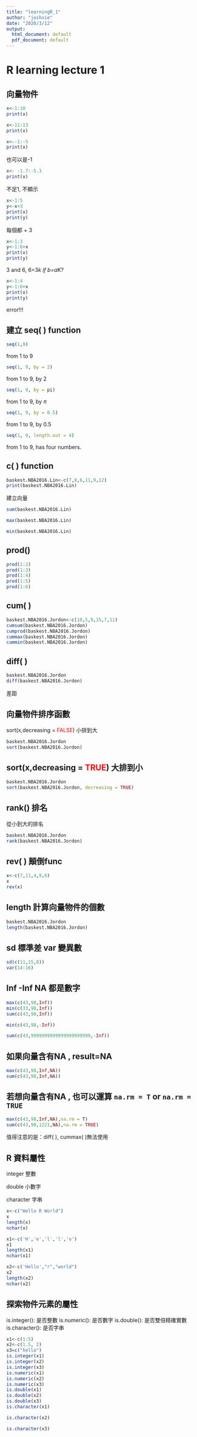 ```yaml
---
title: "learningR_1"
author: "joshxie"
date: "2020/3/12"
output:
  html_document: default
  pdf_document: default
---
```

# R learning lecture 1
## 向量物件 


```r

x<-1:10
print(x)

```


```r

x<-11:13
print(x)

```


```r

x<--1:-5
print(x)

```
也可以是-1

```r

x<- -1.7:-5.3
print(x)

```

不足1, 不顯示

```r

x<-1:5
y<-x+3
print(x)
print(y)

```

每個都 + 3


```r

x<-1:3
y<-1:6+x
print(x)
print(y)

```

3 and 6, 6=3*k
if b=a*K?

```r

x<-1:4
y<-1:6+x
print(x)
print(y)
```
error!!!

## 建立 seq( ) function 
```r
seq(1,9)
```
from 1 to 9

```r
seq(1, 9, by = 2)
```

from 1 to 9, by 2

```r
seq(1, 9, by = pi)
```

from 1 to 9, by $\pi$ 

```r
seq(1, 9, by = 0.5)
```

from 1 to 9, by 0.5

```r
seq(1, 9, length.out = 4)
```

from 1 to 9, has four numbers.


##  c( ) function 
```r
baskest.NBA2016.Lin<-c(7,8,6,11,9,12)
print(baskest.NBA2016.Lin)
```

建立向量

```r
sum(baskest.NBA2016.Lin)
```


```r
max(baskest.NBA2016.Lin)
```


```r
min(baskest.NBA2016.Lin)
```

## prod()

```r
prod(1:2)
prod(1:3)
prod(1:4)
prod(1:5)
prod(1:6)
```

## cum( )

```r
baskest.NBA2016.Jordon<-c(10,5,9,15,7,11)
cumsum(baskest.NBA2016.Jordon)
cumprod(baskest.NBA2016.Jordon)
cummax(baskest.NBA2016.Jordon)
cummin(baskest.NBA2016.Jordon)
```

## diff( )

```r
baskest.NBA2016.Jordon
diff(baskest.NBA2016.Jordon)
```

差距

## 向量物件排序函數

sort(x,decreasing = <font style="color:red">FALSE</font>) 小排到大
```r
baskest.NBA2016.Jordon
sort(baskest.NBA2016.Jordon)
```

## sort(x,decreasing = <font style="color:red">TRUE</font>) 大排到小
```r
baskest.NBA2016.Jordon
sort(baskest.NBA2016.Jordon, decreasing = TRUE)
```

## rank() 排名
從小到大的排名

```r
baskest.NBA2016.Jordon
rank(baskest.NBA2016.Jordon)
```

## rev( ) 顛倒func
```r
x<-c(7,11,4,9,6)
x
rev(x)
```

## length 計算向量物件的個數

```r
baskest.NBA2016.Jordon
length(baskest.NBA2016.Jordon)
```


## sd 標準差 var 變異數

```r
sd(c(11,15,8))
var(14:16)
```

## Inf -Inf NA 都是數字

```r
max(c(43,98,Inf))
min(c(33,98,Inf))
sum(c(43,98,Inf))

min(c(43,98,-Inf))

sum(c(43,9999999999999999999999,-Inf))
```


## 如果向量含有NA , result=NA
```r
max(c(43,98,Inf,NA))
sum(c(43,98,Inf,NA))
```

## 若想向量含有NA , 也可以運算 ` na.rm = T` or `na.rm = TRUE`

```r
max(c(43,98,Inf,NA),na.rm = T)
sum(c(43,98,1221,NA),na.rm = TRUE)
```

值得注意的是：diff( ), cummax( )無法使用

## R 資料屬性

integer 整數

double 小數字

character 字串

```r
x<-c("Hello R World")
x
length(x)
nchar(x)

x1<-c('H','e','l','l','o')
x1
length(x1)
nchar(x1)

x2<-c('Hello',"r","world")
x2
length(x2)
nchar(x2)
```


## 探索物件元素的屬性

is.integer(): 是否整數
is.numeric(): 是否數字
is.double():  是否雙倍精確實數
is.character(): 是否字串

```r
x1<-c(1:5)
x2<-c(1.5, 2)
x3=c("hello")
is.integer(x1)
is.integer(x2)
is.integer(x3)
is.numeric(x1)
is.numeric(x2)
is.numeric(x3)
is.double(x1) 
is.double(x2) 
is.double(x3) 
is.character(x1)

is.character(x2)

is.character(x3)
  
```



























